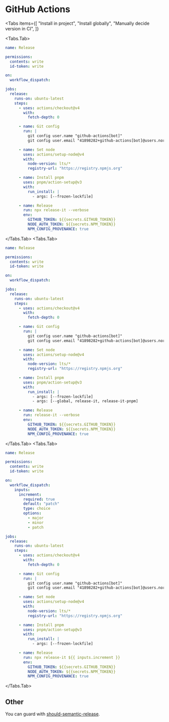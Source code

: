 # GitHub Actions


<Tabs
  items={[
    "Install in project",
    "Install globally",
    "Manually decide version in CI",
  ]}
>
  <Tabs.Tab>

```yaml filename=".github/workflows/release.yml"
name: Release

permissions:
  contents: write
  id-token: write

on:
  workflow_dispatch:

jobs:
  release:
    runs-on: ubuntu-latest
    steps:
      - uses: actions/checkout@v4
        with:
          fetch-depth: 0

      - name: Git config
        run: |
          git config user.name "github-actions[bot]"
          git config user.email "41898282+github-actions[bot]@users.noreply.github.com"

      - name: Set node
        uses: actions/setup-node@v4
        with:
          node-version: lts/*
          registry-url: "https://registry.npmjs.org"

      - name: Install pnpm
        uses: pnpm/action-setup@v3
        with:
          run_install: |
            - args: [--frozen-lockfile]

      - name: Release
        run: npx release-it --verbose
        env:
          GITHUB_TOKEN: ${{secrets.GITHUB_TOKEN}}
          NODE_AUTH_TOKEN: ${{secrets.NPM_TOKEN}}
          NPM_CONFIG_PROVENANCE: true
```

  </Tabs.Tab>
  <Tabs.Tab>

```yaml filename=".github/workflows/release.yml"
name: Release

permissions:
  contents: write
  id-token: write

on:
  workflow_dispatch:

jobs:
  release:
    runs-on: ubuntu-latest
    steps:
      - uses: actions/checkout@v4
        with:
          fetch-depth: 0

      - name: Git config
        run: |
          git config user.name "github-actions[bot]"
          git config user.email "41898282+github-actions[bot]@users.noreply.github.com"

      - name: Set node
        uses: actions/setup-node@v4
        with:
          node-version: lts/*
          registry-url: "https://registry.npmjs.org"

      - name: Install pnpm
        uses: pnpm/action-setup@v3
        with:
          run_install: |
            - args: [--frozen-lockfile]
            - args: [--global, release-it, release-it-pnpm]

      - name: Release
        run: release-it --verbose
        env:
          GITHUB_TOKEN: ${{secrets.GITHUB_TOKEN}}
          NODE_AUTH_TOKEN: ${{secrets.NPM_TOKEN}}
          NPM_CONFIG_PROVENANCE: true
```

  </Tabs.Tab>
  <Tabs.Tab>

```yaml filename=".github/workflows/release.yml"
name: Release

permissions:
  contents: write
  id-token: write

on:
  workflow_dispatch:
    inputs:
      increment:
        required: true
        default: "patch"
        type: choice
        options:
          - major
          - minor
          - patch

jobs:
  release:
    runs-on: ubuntu-latest
    steps:
      - uses: actions/checkout@v4
        with:
          fetch-depth: 0

      - name: Git config
        run: |
          git config user.name "github-actions[bot]"
          git config user.email "41898282+github-actions[bot]@users.noreply.github.com"

      - name: Set node
        uses: actions/setup-node@v4
        with:
          node-version: lts/*
          registry-url: "https://registry.npmjs.org"

      - name: Install pnpm
        uses: pnpm/action-setup@v3
        with:
          run_install: |
            - args: [--frozen-lockfile]

      - name: Release
        run: npx release-it ${{ inputs.increment }}
        env:
          GITHUB_TOKEN: ${{secrets.GITHUB_TOKEN}}
          NODE_AUTH_TOKEN: ${{secrets.NPM_TOKEN}}
          NPM_CONFIG_PROVENANCE: true
```

  </Tabs.Tab>
</Tabs>

## Other

You can guard with [should-semantic-release](https://github.com/JoshuaKGoldberg/should-semantic-release).
